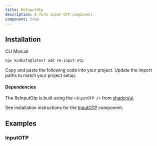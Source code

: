 ```yaml
---
title: ReInputOtp
description: A form input OTP component.
component: true
---
```


<ComponentPreview
  name="re-input-otp-demo"
  className="[&_input]:max-w-xs [&_button]:max-w-xs [&_div.reform-input-group]:max-w-xs"
  description="A form input OTP component."
/>

## Installation

<Tabs defaultValue="cli">
<TabsList>
  <TabsTrigger value="cli">CLI</TabsTrigger>
  <TabsTrigger value="manual">Manual</TabsTrigger>
</TabsList>
<TabsContent value="cli">

```bash
npx kodkafa@latest add re-input-otp
```

</TabsContent>
<TabsContent value="manual">
  <Steps>
    <Step>Copy and paste the following code into your project.</Step>
      <ComponentSource name="re-input-otp" />
    <Step>Update the import paths to match your project setup.</Step>
  </Steps>
</TabsContent>
</Tabs>

#### Dependencies

The ReInputOtp is built using the `<InputOTP />` from [shadcn/ui](https://ui.shadcn.com/docs/components/input-otp).

See installation instructions for the [InputOTP](/docs/components/input-otp#installation) component.

## Examples

### InputOTP

<ComponentPreview
  name="re-input-otp-example"
  description="A input OTP example."
/>
